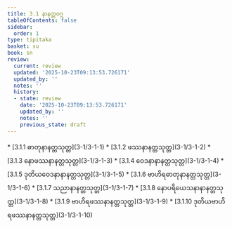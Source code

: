 ```yaml
---
title: 3.1 နာနတ္တဝဂ္ဂ
tableOfContents: false
sidebar:
  order: 1
type: tipitaka
basket: su
book: sn
review:
  current: review
  updated: '2025-10-23T09:13:53.726171'
  updated_by: ''
  notes: ''
  history:
  - state: review
    date: '2025-10-23T09:13:53.726171'
    updated_by: ''
    notes: ''
    previous_state: draft
---
```



<ReviewStatus review={frontmatter.review} showDetails={true} />

<HypothesisAnnotation frontmatter={frontmatter} />

<DynamicBreadcrumb />



<TableOfContents book="sn" section="3.1">
* [3.1.1 ဓာတုနာနတ္တသုတ္တ](3-1/3-1-1)
* [3.1.2 ဖဿနာနတ္တသုတ္တ](3-1/3-1-2)
* [3.1.3 နောဖဿနာနတ္တသုတ္တ](3-1/3-1-3)
* [3.1.4 ဝေဒနာနာနတ္တသုတ္တ](3-1/3-1-4)
* [3.1.5 ဒုတိယဝေဒနာနာနတ္တသုတ္တ](3-1/3-1-5)
* [3.1.6 ဗာဟိရဓာတုနာနတ္တသုတ္တ](3-1/3-1-6)
* [3.1.7 သညာနာနတ္တသုတ္တ](3-1/3-1-7)
* [3.1.8 နောပရိယေသနာနာနတ္တသုတ္တ](3-1/3-1-8)
* [3.1.9 ဗာဟိရဖဿနာနတ္တသုတ္တ](3-1/3-1-9)
* [3.1.10 ဒုတိယဗာဟိရဖဿနာနတ္တသုတ္တ](3-1/3-1-10)
</TableOfContents>